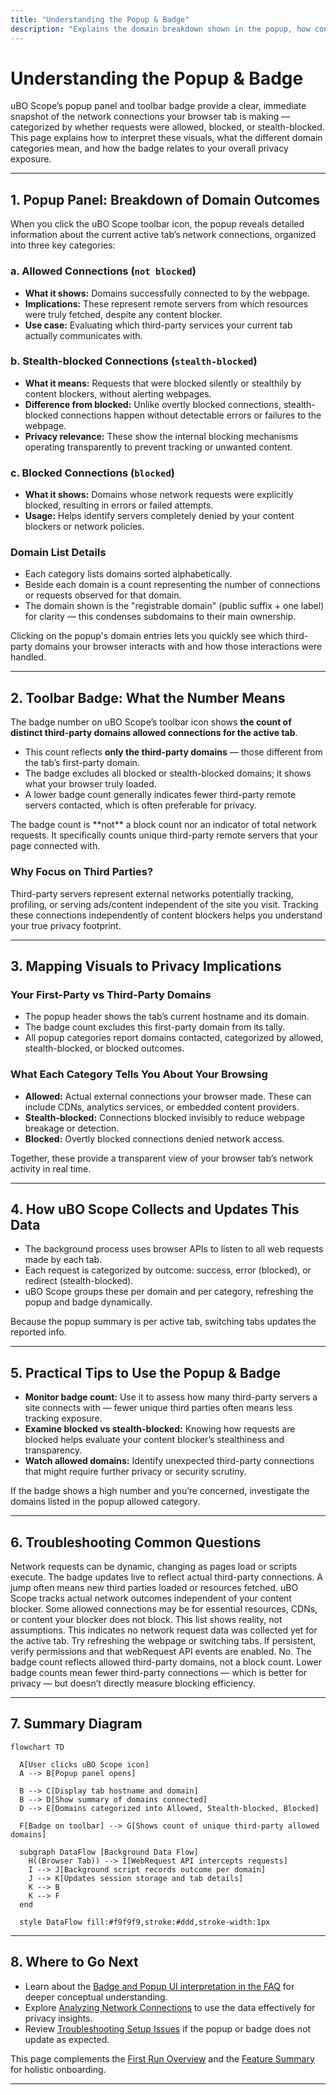 ```yaml
---
title: "Understanding the Popup & Badge"
description: "Explains the domain breakdown shown in the popup, how connections are categorized (allowed, blocked, stealth), and how the badge count relates to third-party remote servers. Helps users map visuals to privacy implications."
---
```


# Understanding the Popup & Badge

uBO Scope’s popup panel and toolbar badge provide a clear, immediate snapshot of the network connections your browser tab is making — categorized by whether requests were allowed, blocked, or stealth-blocked. This page explains how to interpret these visuals, what the different domain categories mean, and how the badge relates to your overall privacy exposure.

---

## 1. Popup Panel: Breakdown of Domain Outcomes

When you click the uBO Scope toolbar icon, the popup reveals detailed information about the current active tab’s network connections, organized into three key categories:

### a. Allowed Connections (`not blocked`)
- **What it shows:** Domains successfully connected to by the webpage.
- **Implications:** These represent remote servers from which resources were truly fetched, despite any content blocker.
- **Use case:** Evaluating which third-party services your current tab actually communicates with.

### b. Stealth-blocked Connections (`stealth-blocked`)
- **What it means:** Requests that were blocked silently or stealthily by content blockers, without alerting webpages.
- **Difference from blocked:** Unlike overtly blocked connections, stealth-blocked connections happen without detectable errors or failures to the webpage.
- **Privacy relevance:** These show the internal blocking mechanisms operating transparently to prevent tracking or unwanted content.

### c. Blocked Connections (`blocked`)
- **What it shows:** Domains whose network requests were explicitly blocked, resulting in errors or failed attempts.
- **Usage:** Helps identify servers completely denied by your content blockers or network policies.

### Domain List Details
- Each category lists domains sorted alphabetically.
- Beside each domain is a count representing the number of connections or requests observed for that domain.
- The domain shown is the "registrable domain" (public suffix + one label) for clarity — this condenses subdomains to their main ownership.

<Tip>
Clicking on the popup's domain entries lets you quickly see which third-party domains your browser interacts with and how those interactions were handled.
</Tip>

---

## 2. Toolbar Badge: What the Number Means

The badge number on uBO Scope’s toolbar icon shows **the count of distinct third-party domains allowed connections for the active tab**.

- This count reflects **only the third-party domains** — those different from the tab’s first-party domain.
- The badge excludes all blocked or stealth-blocked domains; it shows what your browser truly loaded.
- A lower badge count generally indicates fewer third-party remote servers contacted, which is often preferable for privacy.

<Note>
The badge count is **not** a block count nor an indicator of total network requests. It specifically counts unique third-party remote servers that your page connected with.
</Note>

### Why Focus on Third Parties?
Third-party servers represent external networks potentially tracking, profiling, or serving ads/content independent of the site you visit. Tracking these connections independently of content blockers helps you understand your true privacy footprint.

---

## 3. Mapping Visuals to Privacy Implications

### Your First-Party vs Third-Party Domains
- The popup header shows the tab’s current hostname and its domain.
- The badge count excludes this first-party domain from its tally.
- All popup categories report domains contacted, categorized by allowed, stealth-blocked, or blocked outcomes.

### What Each Category Tells You About Your Browsing
- **Allowed:** Actual external connections your browser made. These can include CDNs, analytics services, or embedded content providers.
- **Stealth-blocked:** Connections blocked invisibly to reduce webpage breakage or detection.
- **Blocked:** Overtly blocked connections denied network access.

Together, these provide a transparent view of your browser tab’s network activity in real time.

---

## 4. How uBO Scope Collects and Updates This Data

- The background process uses browser APIs to listen to all web requests made by each tab.
- Each request is categorized by outcome: success, error (blocked), or redirect (stealth-blocked).
- uBO Scope groups these per domain and per category, refreshing the popup and badge dynamically.

Because the popup summary is per active tab, switching tabs updates the reported info.

---

## 5. Practical Tips to Use the Popup & Badge

- **Monitor badge count:** Use it to assess how many third-party servers a site connects with — fewer unique third parties often means less tracking exposure.
- **Examine blocked vs stealth-blocked:** Knowing how requests are blocked helps evaluate your content blocker’s stealthiness and transparency.
- **Watch allowed domains:** Identify unexpected third-party connections that might require further privacy or security scrutiny.

If the badge shows a high number and you’re concerned, investigate the domains listed in the popup allowed category.

---

## 6. Troubleshooting Common Questions

<AccordionGroup title="Popup & Badge Troubleshooting">
<Accordion title="Why does the badge number sometimes jump unexpectedly?">
Network requests can be dynamic, changing as pages load or scripts execute. The badge updates live to reflect actual third-party connections. A jump often means new third parties loaded or resources fetched.
</Accordion>

<Accordion title="Why am I seeing domains in the allowed list even though I have content blockers?">
uBO Scope tracks actual network outcomes independent of your content blocker. Some allowed connections may be for essential resources, CDNs, or content your blocker does not block. This list shows reality, not assumptions.
</Accordion>

<Accordion title="What if the popup says ‘NO DATA’?">
This indicates no network request data was collected yet for the active tab. Try refreshing the webpage or switching tabs. If persistent, verify permissions and that webRequest API events are enabled.
</Accordion>

<Accordion title="Is the badge count a measure of how good my content blocker is?">
No. The badge count reflects allowed third-party domains, not a block count. Lower badge counts mean fewer third-party connections — which is better for privacy — but doesn’t directly measure blocking efficiency.
</Accordion>
</AccordionGroup>

---

## 7. Summary Diagram

```mermaid
flowchart TD

  A[User clicks uBO Scope icon]
  A --> B[Popup panel opens]

  B --> C[Display tab hostname and domain]
  B --> D[Show summary of domains connected]
  D --> E[Domains categorized into Allowed, Stealth-blocked, Blocked]

  F[Badge on toolbar] --> G[Shows count of unique third-party allowed domains]

  subgraph DataFlow [Background Data Flow]
    H((Browser Tab)) --> I[WebRequest API intercepts requests]
    I --> J[Background script records outcome per domain]
    J --> K[Updates session storage and tab details]
    K --> B
    K --> F
  end

  style DataFlow fill:#f9f9f9,stroke:#ddd,stroke-width:1px
```

---

## 8. Where to Go Next

- Learn about the [Badge and Popup UI interpretation in the FAQ](https://example.com/faq/core-usage/interpreting-badge-and-popup) for deeper conceptual understanding.
- Explore [Analyzing Network Connections](https://example.com/guides/using-insights/analyzing-connections) to use the data effectively for privacy insights.
- Review [Troubleshooting Setup Issues](https://example.com/getting-started/first-steps-usage/troubleshooting-setup) if the popup or badge does not update as expected.

This page complements the [First Run Overview](https://example.com/getting-started/first-steps-usage/first-run-overview) and the [Feature Summary](https://example.com/overview/system-architecture-overview/feature-summary) for holistic onboarding.

---